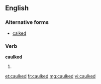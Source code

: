 ==English==

===Alternative forms===
*[[calked]]

===Verb===
'''caulked'''

#{{past of|[[caulk]]}}

[[et:caulked]]
[[fr:caulked]]
[[mg:caulked]]
[[vi:caulked]]